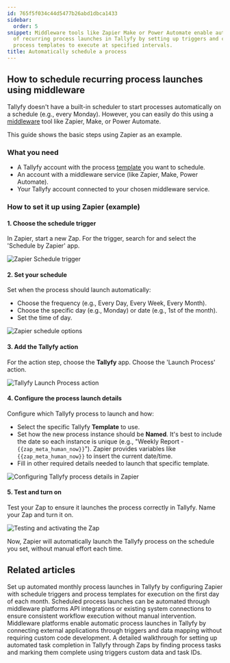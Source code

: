 ```yaml
---
id: 765f5f034c44d5477b26abd1dbca1433
sidebar:
  order: 5
snippet: Middleware tools like Zapier Make or Power Automate enable automatic scheduling
  of recurring process launches in Tallyfy by setting up triggers and configuring
  process templates to execute at specified intervals.
title: Automatically schedule a process
---
```


## How to schedule recurring process launches using middleware

Tallyfy doesn't have a built-in scheduler to start processes automatically on a schedule (e.g., every Monday). However, you can easily do this using a [middleware](/products/pro/integrations/middleware/) tool like Zapier, Make, or Power Automate.

This guide shows the basic steps using Zapier as an example.

### What you need

*   A Tallyfy account with the process [template](/products/pro/documenting/templates/) you want to schedule.
*   An account with a middleware service (like Zapier, Make, Power Automate).
*   Your Tallyfy account connected to your chosen middleware service.

### How to set it up using Zapier (example)

#### 1. Choose the schedule trigger

In Zapier, start a new Zap. For the trigger, search for and select the 'Schedule by Zapier' app.

![Zapier Schedule trigger](https://screenshots.tallyfy.com/zapier-schedule-1.gif)

#### 2. Set your schedule

Set when the process should launch automatically:
* Choose the frequency (e.g., Every Day, Every Week, Every Month).
* Choose the specific day (e.g., Monday) or date (e.g., 1st of the month).
* Set the time of day.

![Zapier schedule options](https://screenshots.tallyfy.com/zapier-schedule-2.gif)

#### 3. Add the Tallyfy action

For the action step, choose the **Tallyfy** app. Choose the 'Launch Process' action.

![Tallyfy Launch Process action](https://screenshots.tallyfy.com/zapier-schedule-3.gif)

#### 4. Configure the process launch details

Configure which Tallyfy process to launch and how:
* Select the specific Tallyfy **Template** to use.
* Set how the new process instance should be **Named**. It's best to include the date so each instance is unique (e.g., "Weekly Report - `{{zap_meta_human_now}}`"). Zapier provides variables like `{{zap_meta_human_now}}` to insert the current date/time.
* Fill in other required details needed to launch that specific template.

![Configuring Tallyfy process details in Zapier](https://screenshots.tallyfy.com/zapier-schedule-4.gif)

#### 5. Test and turn on

Test your Zap to ensure it launches the process correctly in Tallyfy. Name your Zap and turn it on.

![Testing and activating the Zap](https://screenshots.tallyfy.com/zapier-schedule-5.gif)

Now, Zapier will automatically launch the Tallyfy process on the schedule you set, without manual effort each time.


## Related articles
<CardGrid>
<LinkTitleCard header="<b>Zapier > Automate monthly process launch with Zapier</b>" href="/products/pro/integrations/middleware/zapier/how-to-automate-monthly-process-launch-with-zapier/" > Set up automated monthly process launches in Tallyfy by configuring Zapier with schedule triggers and process templates for execution on the first day of each month. </LinkTitleCard>
<LinkTitleCard header="<b>Triggers > Launch via a schedule</b>" href="/products/pro/launching/triggers/via-recurring-schedule/" > Scheduled process launches can be automated through middleware platforms API integrations or existing system connections to ensure consistent workflow execution without manual intervention. </LinkTitleCard>
<LinkTitleCard header="<b>Triggers > Launch via middleware</b>" href="/products/pro/launching/triggers/via-middleware/" > Middleware platforms enable automatic process launches in Tallyfy by connecting external applications through triggers and data mapping without requiring custom code development. </LinkTitleCard>
<LinkTitleCard header="<b>Zapier > Automate tasks in Tallyfy using zaps</b>" href="/products/pro/integrations/middleware/zapier/how-to-automate-tasks-in-tallyfy-using-zaps/" > A detailed walkthrough for setting up automated task completion in Tallyfy through Zaps by finding process tasks and marking them complete using triggers custom data and task IDs. </LinkTitleCard>
</CardGrid>